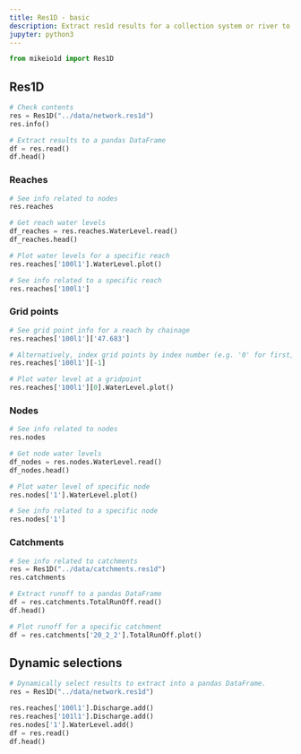 ```yaml
---
title: Res1D - basic
description: Extract res1d results for a collection system or river to a pandas DataFrame.
jupyter: python3
---
```


```python
from mikeio1d import Res1D
```

## Res1D

```python
# Check contents
res = Res1D("../data/network.res1d")
res.info()
```

```python
# Extract results to a pandas DataFrame
df = res.read()
df.head()
```

### Reaches

```python
# See info related to nodes
res.reaches
```

```python
# Get reach water levels
df_reaches = res.reaches.WaterLevel.read()
df_reaches.head()
```

```python
# Plot water levels for a specific reach
res.reaches['100l1'].WaterLevel.plot()
```

```python
# See info related to a specific reach
res.reaches['100l1']
```

### Grid points

```python
# See grid point info for a reach by chainage
res.reaches['100l1']['47.683']
```

```python
# Alternatively, index grid points by index number (e.g. '0' for first, '-1' for last, etc.).
res.reaches['100l1'][-1]
```

```python
# Plot water level at a gridpoint
res.reaches['100l1'][0].WaterLevel.plot()
```

### Nodes

```python
# See info related to nodes
res.nodes
```

```python
# Get node water levels
df_nodes = res.nodes.WaterLevel.read()
df_nodes.head()
```

```python
# Plot water level of specific node
res.nodes['1'].WaterLevel.plot()
```

```python
# See info related to a specific node
res.nodes['1']
```

### Catchments
```python
# See info related to catchments
res = Res1D("../data/catchments.res1d")
res.catchments
```

```python
# Extract runoff to a pandas DataFrame
df = res.catchments.TotalRunOff.read()
df.head()
```


```python
# Plot runoff for a specific catchment
df = res.catchments['20_2_2'].TotalRunOff.plot()
```

## Dynamic selections
```python
# Dynamically select results to extract into a pandas DataFrame.
res = Res1D("../data/network.res1d")

res.reaches['100l1'].Discharge.add()
res.reaches['101l1'].Discharge.add()
res.nodes['1'].WaterLevel.add()
df = res.read()
df.head()
```
